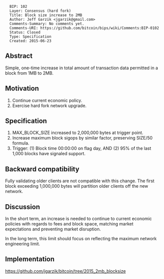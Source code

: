 <pre>
  BIP: 102
  Layer: Consensus (hard fork)
  Title: Block size increase to 2MB
  Author: Jeff Garzik <jgarzik@gmail.com>
  Comments-Summary: No comments yet.
  Comments-URI: https://github.com/bitcoin/bips/wiki/Comments:BIP-0102
  Status: Closed
  Type: Specification
  Created: 2015-06-23
</pre>

==Abstract==

Simple, one-time increase in total amount of transaction data permitted in a block from 1MB to 2MB.

==Motivation==

# Continue current economic policy.
# Exercise hard fork network upgrade.

==Specification==

# MAX_BLOCK_SIZE increased to 2,000,000 bytes at trigger point.
# Increase maximum block sigops by similar factor, preserving SIZE/50 formula.
# Trigger:  (1) Block time 00:00:00 on flag day, AND (2) 95% of the last 1,000 blocks have signaled support.

==Backward compatibility==

Fully validating older clients are not compatible with this change.
The first block exceeding 1,000,000 bytes will partition older clients
off the new network.

==Discussion==

In the short term, an increase is needed to continue to current
economic policies with regards to fees and block space, matching
market expectations and preventing market disruption.

In the long term, this limit should focus on reflecting the maximum
network engineering limit.

==Implementation==

https://github.com/jgarzik/bitcoin/tree/2015_2mb_blocksize

